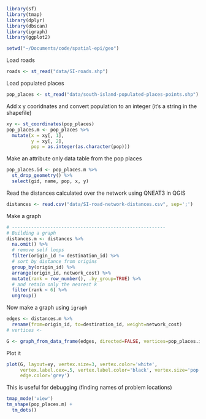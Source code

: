 ```r
library(sf)
library(tmap)
library(dplyr)
library(dbscan)
library(igraph)
library(ggplot2)
```

```r
setwd("~/Documents/code/spatial-epi/geo")
```

Load roads
```r
roads <- st_read("data/SI-roads.shp")
```

Load populated places
```r
pop_places <- st_read("data/south-island-populated-places-points.shp")
```

Add x y cooridnates and convert population to an integer (it's a string in the shapefile)
```r
xy <- st_coordinates(pop_places)
pop_places.m <- pop_places %>%
  mutate(x = xy[, 1],
         y = xy[, 2],
         pop = as.integer(as.character(pop)))
```

Make an attribute only data table from the pop places
```r
pop_places.id <- pop_places.m %>%
  st_drop_geometry() %>%
  select(gid, name, pop, x, y)
```

Read the distances calculated over the network using QNEAT3 in QGIS
```r
distances <- read.csv("data/SI-road-network-distances.csv", sep=';')
```

Make a graph
```r
# --------------------------------------------------------
# Building a graph
distances.m <- distances %>%
  na.omit() %>%
  # remove self loops
  filter(origin_id != destination_id) %>%
  # sort by distance from origins
  group_by(origin_id) %>%                                
  arrange(origin_id, network_cost) %>%
  mutate(rank = row_number(), .by_group=TRUE) %>%
  # and retain only the nearest k
  filter(rank < 6) %>%
  ungroup()
```


Now make a graph using `igraph`
```r
edges <- distances.m %>% 
  rename(from=origin_id, to=destination_id, weight=network_cost)
# vertices <- 

G <- graph_from_data_frame(edges, directed=FALSE, vertices=pop_places.id)
```

Plot it
```r
plot(G, layout=xy, vertex.size=3, vertex.color='white',
     vertex.label.cex=.5, vertex.label.color='black', vertex.size='pop',
     edge.color='grey')
```

This is useful for debugging (finding names of problem locations)
```r
tmap_mode('view')
tm_shape(pop_places.m) + 
  tm_dots()
```
